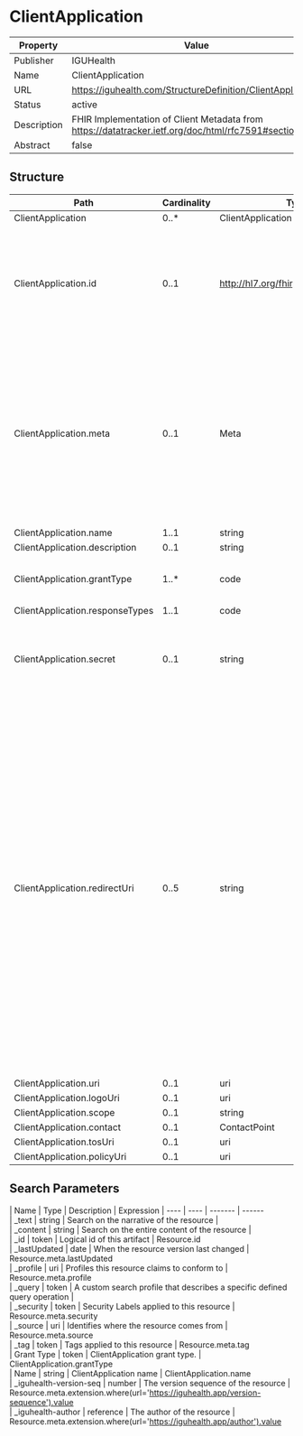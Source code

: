 
  # ClientApplication

  
|Property|Value|
|---|---|
|Publisher|IGUHealth|
|Name|ClientApplication|
|URL|https://iguhealth.com/StructureDefinition/ClientApplication|
|Status|active|
|Description|FHIR Implementation of Client Metadata from https://datatracker.ietf.org/doc/html/rfc7591#section-2|
|Abstract|false|

   ## Structure

   | Path | Cardinality | Type | Description
  | ---- | ----------- | ---- | -------  
 | ClientApplication | 0..* | ClientApplication | undefined 
 | ClientApplication.id | 0..1 | http://hl7.org/fhirpath/System.String | The logical id of the resource, as used in the URL for the resource. Once assigned, this value never changes. 
 | ClientApplication.meta | 0..1 | Meta | The metadata about the resource. This is content that is maintained by the infrastructure. Changes to the content might not always be associated with version changes to the resource. 
 | ClientApplication.name | 1..1 | string | undefined 
 | ClientApplication.description | 0..1 | string | undefined 
 | ClientApplication.grantType | 1..* | code | The grant type for this client application. 
 | ClientApplication.responseTypes | 1..1 | code | undefined 
 | ClientApplication.secret | 0..1 | string | For client credentials (or other confidential authentication methods), the client secret. 
 | ClientApplication.redirectUri | 0..5 | string | Array of redirection URI strings for use in redirect-based flows such as the authorization code and implicit flows.  As required by Section 2 of OAuth 2.0 [RFC6749], clients using flows with redirection MUST register their redirection URI values. Authorization servers that support dynamic registration for redirect-based flows MUST implement support for this metadata value. 
 | ClientApplication.uri | 0..1 | uri | undefined 
 | ClientApplication.logoUri | 0..1 | uri | undefined 
 | ClientApplication.scope | 0..1 | string | undefined 
 | ClientApplication.contact | 0..1 | ContactPoint | undefined 
 | ClientApplication.tosUri | 0..1 | uri | undefined 
 | ClientApplication.policyUri | 0..1 | uri | undefined 

 ## Search Parameters

   | Name | Type | Description  | Expression 
    | ---- | ---- | ------- | ------  
 | _text | string | Search on the narrative of the resource |   
 | _content | string | Search on the entire content of the resource |   
 | _id | token | Logical id of this artifact | Resource.id  
 | _lastUpdated | date | When the resource version last changed | Resource.meta.lastUpdated  
 | _profile | uri | Profiles this resource claims to conform to | Resource.meta.profile  
 | _query | token | A custom search profile that describes a specific defined query operation |   
 | _security | token | Security Labels applied to this resource | Resource.meta.security  
 | _source | uri | Identifies where the resource comes from | Resource.meta.source  
 | _tag | token | Tags applied to this resource | Resource.meta.tag  
 | Grant Type | token | ClientApplication grant type. | ClientApplication.grantType  
 | Name | string | ClientApplication name | ClientApplication.name  
 | _iguhealth-version-seq | number | The version sequence of the resource | Resource.meta.extension.where(url='https://iguhealth.app/version-sequence').value  
 | _iguhealth-author | reference | The author of the resource | Resource.meta.extension.where(url='https://iguhealth.app/author').value  


